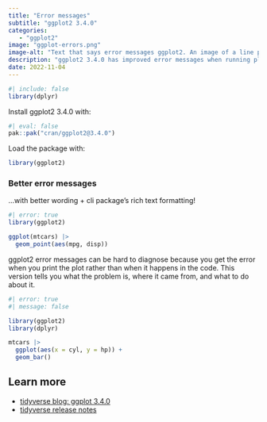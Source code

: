 ```yaml
---
title: "Error messages"
subtitle: "ggplot2 3.4.0"
categories:
   - "ggplot2"
image: "ggplot-errors.png"
image-alt: "Text that says error messages ggplot2. An image of a line plot with lines of varying widths."
description: "ggplot2 3.4.0 has improved error messages when running plots."
date: 2022-11-04
---
```


```r
#| include: false
library(dplyr)
```

Install ggplot2 3.4.0 with:

```r
#| eval: false
pak::pak("cran/ggplot2@3.4.0")
```

Load the package with:

```r
library(ggplot2)
```

### Better error messages

...with better wording + cli package's rich text formatting!

```r
#| error: true
library(ggplot2)

ggplot(mtcars) |> 
  geom_point(aes(mpg, disp))
```

ggplot2 error messages can be hard to diagnose because you get the error when you print the plot rather than when it happens in the code. This version tells you what the problem is, where it came from, and what to do about it.

```r
#| error: true
#| message: false

library(ggplot2)
library(dplyr)

mtcars |> 
  ggplot(aes(x = cyl, y = hp)) +
  geom_bar()
```

## Learn more

-   [tidyverse blog: ggplot 3.4.0](https://www.tidyverse.org/blog/2022/11/ggplot2-3-4-0/)
-   [tidyverse release notes](https://ggplot2.tidyverse.org/news/index.html)
